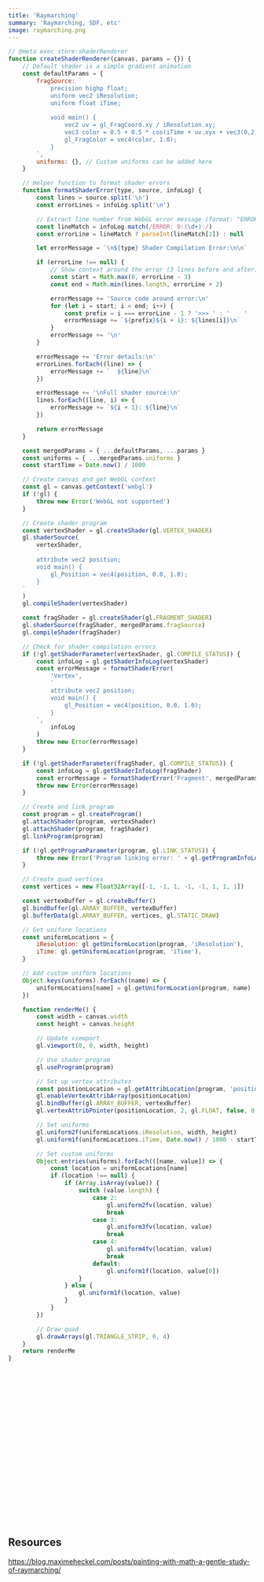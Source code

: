 ```yaml
---
title: 'Raymarching'
summary: 'Raymarching, SDF, etc'
image: raymarching.png
---
```


```js
// @meta exec store:shaderRenderer
function createShaderRenderer(canvas, params = {}) {
    // Default shader is a simple gradient animation
    const defaultParams = {
        fragSource: `
            precision highp float;
            uniform vec2 iResolution;
            uniform float iTime;
            
            void main() {
                vec2 uv = gl_FragCoord.xy / iResolution.xy;
                vec3 color = 0.5 + 0.5 * cos(iTime + uv.xyx + vec3(0,2,4));
                gl_FragColor = vec4(color, 1.0);
            }
        `,
        uniforms: {}, // Custom uniforms can be added here
    }

    // Helper function to format shader errors
    function formatShaderError(type, source, infoLog) {
        const lines = source.split('\n')
        const errorLines = infoLog.split('\n')

        // Extract line number from WebGL error message (format: "ERROR: 0:X: message")
        const lineMatch = infoLog.match(/ERROR: 0:(\d+):/)
        const errorLine = lineMatch ? parseInt(lineMatch[1]) : null

        let errorMessage = `\n${type} Shader Compilation Error:\n\n`

        if (errorLine !== null) {
            // Show context around the error (3 lines before and after)
            const start = Math.max(0, errorLine - 3)
            const end = Math.min(lines.length, errorLine + 2)

            errorMessage += 'Source code around error:\n'
            for (let i = start; i < end; i++) {
                const prefix = i === errorLine - 1 ? '>>> ' : '    '
                errorMessage += `${prefix}${i + 1}: ${lines[i]}\n`
            }
            errorMessage += '\n'
        }

        errorMessage += 'Error details:\n'
        errorLines.forEach((line) => {
            errorMessage += `  ${line}\n`
        })

        errorMessage += '\nFull shader source:\n'
        lines.forEach((line, i) => {
            errorMessage += `${i + 1}: ${line}\n`
        })

        return errorMessage
    }

    const mergedParams = { ...defaultParams, ...params }
    const uniforms = { ...mergedParams.uniforms }
    const startTime = Date.now() / 1000

    // Create canvas and get WebGL context
    const gl = canvas.getContext('webgl')
    if (!gl) {
        throw new Error('WebGL not supported')
    }

    // Create shader program
    const vertexShader = gl.createShader(gl.VERTEX_SHADER)
    gl.shaderSource(
        vertexShader,
        `
        attribute vec2 position;
        void main() {
            gl_Position = vec4(position, 0.0, 1.0);
        }
    `
    )
    gl.compileShader(vertexShader)

    const fragShader = gl.createShader(gl.FRAGMENT_SHADER)
    gl.shaderSource(fragShader, mergedParams.fragSource)
    gl.compileShader(fragShader)

    // Check for shader compilation errors
    if (!gl.getShaderParameter(vertexShader, gl.COMPILE_STATUS)) {
        const infoLog = gl.getShaderInfoLog(vertexShader)
        const errorMessage = formatShaderError(
            'Vertex',
            `
            attribute vec2 position;
            void main() {
                gl_Position = vec4(position, 0.0, 1.0);
            }
        `,
            infoLog
        )
        throw new Error(errorMessage)
    }

    if (!gl.getShaderParameter(fragShader, gl.COMPILE_STATUS)) {
        const infoLog = gl.getShaderInfoLog(fragShader)
        const errorMessage = formatShaderError('Fragment', mergedParams.fragSource, infoLog)
        throw new Error(errorMessage)
    }

    // Create and link program
    const program = gl.createProgram()
    gl.attachShader(program, vertexShader)
    gl.attachShader(program, fragShader)
    gl.linkProgram(program)

    if (!gl.getProgramParameter(program, gl.LINK_STATUS)) {
        throw new Error('Program linking error: ' + gl.getProgramInfoLog(program))
    }

    // Create quad vertices
    const vertices = new Float32Array([-1, -1, 1, -1, -1, 1, 1, 1])

    const vertexBuffer = gl.createBuffer()
    gl.bindBuffer(gl.ARRAY_BUFFER, vertexBuffer)
    gl.bufferData(gl.ARRAY_BUFFER, vertices, gl.STATIC_DRAW)

    // Get uniform locations
    const uniformLocations = {
        iResolution: gl.getUniformLocation(program, 'iResolution'),
        iTime: gl.getUniformLocation(program, 'iTime'),
    }

    // Add custom uniform locations
    Object.keys(uniforms).forEach((name) => {
        uniformLocations[name] = gl.getUniformLocation(program, name)
    })

    function renderMe() {
        const width = canvas.width
        const height = canvas.height

        // Update viewport
        gl.viewport(0, 0, width, height)

        // Use shader program
        gl.useProgram(program)

        // Set up vertex attributes
        const positionLocation = gl.getAttribLocation(program, 'position')
        gl.enableVertexAttribArray(positionLocation)
        gl.bindBuffer(gl.ARRAY_BUFFER, vertexBuffer)
        gl.vertexAttribPointer(positionLocation, 2, gl.FLOAT, false, 0, 0)

        // Set uniforms
        gl.uniform2f(uniformLocations.iResolution, width, height)
        gl.uniform1f(uniformLocations.iTime, Date.now() / 1000 - startTime)

        // Set custom uniforms
        Object.entries(uniforms).forEach(([name, value]) => {
            const location = uniformLocations[name]
            if (location !== null) {
                if (Array.isArray(value)) {
                    switch (value.length) {
                        case 2:
                            gl.uniform2fv(location, value)
                            break
                        case 3:
                            gl.uniform3fv(location, value)
                            break
                        case 4:
                            gl.uniform4fv(location, value)
                            break
                        default:
                            gl.uniform1f(location, value[0])
                    }
                } else {
                    gl.uniform1f(location, value)
                }
            }
        })

        // Draw quad
        gl.drawArrays(gl.TRIANGLE_STRIP, 0, 4)
    }
    return renderMe
}
```

<Canvas id="canvas" width={512} height={512} subtitle="Demo" />

```javascript
// @meta exec load:shaderRenderer
const canvas = document.getElementById('canvas')

const fragSource = `
    precision highp float;
    uniform vec2 iResolution;
    uniform float iTime;

    void main() {
        vec2 uv = gl_FragCoord.xy / iResolution.xy;
        vec3 color = 0.5 + 0.5 * cos(iTime + uv.xyx + vec3(0,2,4));
        gl_FragColor = vec4(color, 1.0);
    }
`

const render = createShaderRenderer(canvas, { fragSource })
function animate() {
    render()
    requestAnimationFrame(animate)
}
animate()
```

## Resources

https://blog.maximeheckel.com/posts/painting-with-math-a-gentle-study-of-raymarching/
